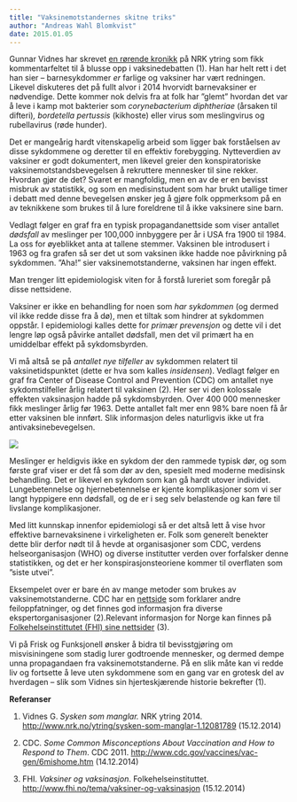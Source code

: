 ```yaml
---
title: "Vaksinemotstandernes skitne triks"
author: "Andreas Wahl Blomkvist"
date: 2015.01.05
---
```


Gunnar Vidnes har skrevet [en rørende kronikk](http://www.nrk.no/ytring/sysken-som-manglar-1.12081789) på NRK ytring som fikk kommentarfeltet til å blusse opp i vaksinedebatten (1). Han har helt rett i det han sier – barnesykdommer *er* farlige og vaksiner har vært redningen. Likevel diskuteres det på fullt alvor i 2014 hvorvidt barnevaksiner er nødvendige. Dette kommer nok delvis fra at folk har ”glemt” hvordan det var å leve i kamp mot bakterier som *corynebacterium diphtheriae* (årsaken til difteri)*, bordetella pertussis* (kikhoste) eller virus som meslingvirus og rubellavirus (røde hunder).

Det er mangeårig hardt vitenskapelig arbeid som ligger bak forståelsen av disse sykdommene og deretter til en effektiv forebygging. Nytteverdien av vaksiner er godt dokumentert, men likevel greier den konspiratoriske vaksinemotstandsbevegelsen å rekruttere mennesker til sine rekker. Hvordan gjør de det? Svaret er mangfoldig, men en av de er en bevisst misbruk av statistikk, og som en medisinstudent som har brukt utallige timer i debatt med denne bevegelsen ønsker jeg å gjøre folk oppmerksom på en av teknikkene som brukes til å lure foreldrene til å ikke vaksinere sine barn.

Vedlagt følger en graf fra en typisk propagandanettside som viser antallet *dødsfall* av meslinger per 100,000 innbyggere per år i USA fra 1900 til 1984. La oss for øyeblikket anta at tallene stemmer. Vaksinen ble introdusert i 1963 og fra grafen så ser det ut som vaksinen ikke hadde noe påvirkning på sykdommen. ”Aha!” sier vaksinemotstanderne, vaksinen har ingen effekt.

Man trenger litt epidemiologisk viten for å forstå lureriet som foregår på disse nettsidene.

Vaksiner er ikke en behandling for noen som *har sykdommen* (og dermed vil ikke redde disse fra å dø), men et tiltak som hindrer at sykdommen oppstår. I epidemiologi kalles dette for *primær prevensjon* og dette vil i det lengre løp også påvirke antallet dødsfall, men det vil primært ha en umiddelbar effekt på sykdomsbyrden.

Vi må altså se på *antallet nye tilfeller* av sykdommen relatert til vaksinetidspunktet (dette er hva som kalles *insidensen*). Vedlagt følger en graf fra Center of Disease Control and Prevention (CDC) om antallet nye sykdomstilfeller årlig relatert til vaksinen (2). Her ser vi den kolossale effekten vaksinasjon hadde på sykdomsbyrden. Over 400 000 mennesker fikk meslinger årlig før 1963. Dette antallet falt mer enn 98% bare noen få år etter vaksinen ble innført. Slik informasjon deles naturligvis ikke ut fra antivaksinebevegelsen.

![](images/clipboard-3880613198.png)

Meslinger er heldigvis ikke en sykdom der den rammede typisk dør, og som første graf viser er det få som dør av den, spesielt med moderne medisinsk behandling. Det er likevel en sykdom som kan gå hardt utover individet. Lungebetennelse og hjernebetennelse er kjente komplikasjoner som vi ser langt hyppigere enn dødsfall, og de er i seg selv belastende og kan føre til livslange komplikasjoner.

Med litt kunnskap innenfor epidemiologi så er det altså lett å vise hvor effektive barnevaksinene i virkeligheten er. Folk som generelt benekter dette blir derfor nødt til å hevde at organisasjoner som CDC, verdens helseorganisasjon (WHO) og diverse institutter verden over forfalsker denne statistikken, og det er her konspirasjonsteoriene kommer til overflaten som ”siste utvei”.

Eksempelet over er bare én av mange metoder som brukes av vaksinemotstanderne. CDC har en [nettside](http://www.cdc.gov/vaccines/vac-gen/6mishome.htm) som forklarer andre feiloppfatninger, og det finnes god informasjon fra diverse ekspertorganisasjoner (2).Relevant informasjon for Norge kan finnes på [Folkehelseinstittutet (FHI) sine nettsider](http://www.fhi.no/tema/vaksiner-og-vaksinasjon%20) (3).

Vi på Frisk og Funksjonell ønsker å bidra til bevisstgjøring om misvisiningene som stadig lurer godtroende mennesker, og dermed dempe unna propagandaen fra vaksinemotstanderne. På en slik måte kan vi redde liv og fortsette å leve uten sykdommene som en gang var en grotesk del av hverdagen – slik som Vidnes sin hjerteskjærende historie bekrefter (1).

**Referanser**

1.  Vidnes G. *Sysken som manglar.* NRK ytring 2014. <http://www.nrk.no/ytring/sysken-som-manglar-1.12081789> (15.12.2014)

2.  CDC. *Some Common Misconceptions About Vaccination and How to Respond to Them*. CDC 2011. <http://www.cdc.gov/vaccines/vac-gen/6mishome.htm> (14.12.2014)

3.  FHI. *Vaksiner og vaksinasjon*. Folkehelseinstituttet. <http://www.fhi.no/tema/vaksiner-og-vaksinasjon> (15.12.2014)
